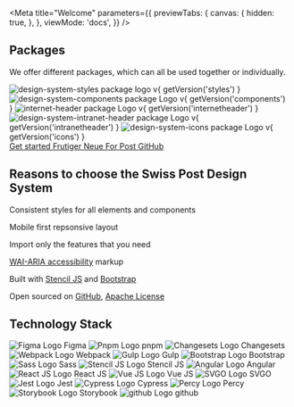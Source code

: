 
<Meta
  title="Welcome"
  parameters={{
    previewTabs: {
      canvas: {
        hidden: true,
      },
    },
    viewMode: 'docs',
  }}
/>

<div className="mt-huge text-center">
  <h2 className="h3 mb-big">Packages</h2>

<p>We offer different packages, which can all be used together or individually.</p>

  <div className="mt-big d-flex gap-big flex-wrap justify-content-center">
    <Tile title="Styles" href="https://github.com/swisspost/design-system/tree/main/packages/styles">
        <img src="/images/packages/styles.svg" alt="design-system-styles package logo" />
        <span>v{ getVersion('styles') }</span>
    </Tile>
    <Tile title="Components" href="https://github.com/swisspost/design-system/tree/main/packages/components">
        <img src="/images/packages/components.svg" alt="design-system-components package Logo" />
        <span>v{ getVersion('components') }</span>
    </Tile>
    <Tile title="Internet-Header" href="https://github.com/swisspost/design-system/tree/main/packages/internet-header">
        <img src="/images/packages/internet-header.svg" alt="internet-header package Logo" />
        <span>v{ getVersion('internetheader') }</span>
    </Tile>
    <Tile title="Intranet-Header" href="https://github.com/swisspost/design-system/tree/main/packages/components-angular/projects/intranet-header">
        <img src="/images/packages/intranet-header.svg" alt="design-system-intranet-header package Logo" />
        <span>v{ getVersion('intranetheader') }</span>
    </Tile>
    <Tile title="Icons" href="https://github.com/swisspost/design-system/tree/main/packages/icons">
        <img src="/images/packages/icons.svg" alt="design-system-icons package Logo" />
        <span>v{ getVersion('icons') }</span>
    </Tile>
  </div>
</div>

<div className="mt-big d-flex gap-mini justify-content-center">
  <a href="#" className="btn btn-primary">
    Get started
  </a>
  <a
    href="https://fonts.post.ch/frutigerneueforpost/#/"
    target="_blank"
    rel="noopener"
    className="btn btn-secondary"
  >
    <span>Frutiger Neue For Post</span>
  </a>
  <a
    href="https://github.com/swisspost/design-system"
    target="_blank"
    rel="noopener"
    className="btn btn-secondary"
  >
    GitHub
  </a>
</div>

<div className="mt-huge py-huge bg-light bg-fullwidth text-center">
  <h2 className="h3 mb-big">Reasons to choose the Swiss Post Design System</h2>

  <div className="row g-0">
    <div className="col-md-4">
      <Benefit icon="3194" title="Consistent">
        <p>Consistent styles for all elements and components</p>
      </Benefit>
    </div>
    <div className="col-md-4">
      <Benefit icon="2077" title="Responsive">
        <p>Mobile first repsonsive layout</p>
      </Benefit>
    </div>
    <div className="col-md-4">
      <Benefit icon="2097" title="Modular">
        <p>Import only the features that you need</p>
      </Benefit>
    </div>
    <div className="col-md-4">
      <Benefit icon="2115" title="Accessible">
        <p><a href="https://www.w3.org/WAI/standards-guidelines/aria/" target="_blank" rel="noopener">WAI-ARIA accessibility</a> markup</p>
      </Benefit>
    </div>
    <div className="col-md-4">
      <Benefit icon="2483" title="Modern">
        <p>Built with <a href="https://stenciljs.com/" target="_blank" rel="noopener">Stencil JS</a> and <a href={ `https://getbootstrap.com/docs/${getVersion('bootstrap', 'Mm')}` } target="_blank" rel="noopener">Bootstrap</a></p>
      </Benefit>
    </div>
    <div className="col-md-4">
      <Benefit icon="3161" title="Free">
        <p>Open sourced on <a href="https://github.com/swisspost/design-system" target="_blank" rel="noopener">GitHub</a>, <a href="https://github.com/swisspost/design-system/blob/main/LICENSE" target="_blank" rel="noopener">Apache License</a></p>
      </Benefit>
    </div>
  </div>
</div>

<div className="mt-huge text-center">
  <h2 className="h3 mb-big">Technology Stack</h2>

  <div className="d-flex gap-big flex-wrap justify-content-center">
    <Tile href="https://www.figma.com/">
        <img src="/images/technologies/logo-figma.svg" alt="Figma Logo" />
        <span>Figma</span>
    </Tile>
    <Tile href="https://pnpm.io/">
        <img src="/images/technologies/logo-pnpm.svg" alt="Pnpm Logo" />
        <span>pnpm</span>
    </Tile>
    <Tile href="https://github.com/changesets/changesets">
        <img src="/images/technologies/logo-changesets.png" alt="Changesets Logo" />
        <span>Changesets</span>
    </Tile>
    <Tile href="https://webpack.js.org/">
        <img src="/images/technologies/logo-webpack.svg" alt="Webpack Logo" />
        <span>Webpack</span>
    </Tile>
    <Tile href="https://gulpjs.com/">
        <img src="/images/technologies/logo-gulp.svg" alt="Gulp Logo" />
        <span>Gulp</span>
    </Tile>
    <Tile href={ `https://getbootstrap.com/docs/${getVersion('bootstrap', 'Mm')}` }>
        <img src="/images/technologies/logo-bootstrap.svg" alt="Bootstrap Logo" />
        <span>Bootstrap</span>
    </Tile>
    <Tile href="https://sass-lang.com/">
        <img src="/images/technologies/logo-sass.svg" alt="Sass Logo" />
        <span>Sass</span>
    </Tile>
    <Tile href="https://stenciljs.com/">
        <img src="/images/technologies/logo-stencil.png" alt="Stencil JS Logo" />
        <span>Stencil JS</span>
    </Tile>
    <Tile href="https://angular.io/">
        <img src="/images/technologies/logo-angular.svg" alt="Angular Logo" />
        <span>Angular</span>
    </Tile>
    <Tile href="https://reactjs.org/">
        <img src="/images/technologies/logo-react.svg" alt="React JS Logo" />
        <span>React JS</span>
    </Tile>
    <Tile href="https://vuejs.org/">
        <img src="/images/technologies/logo-vue.svg" alt="Vue JS Logo" />
        <span>Vue JS</span>
    </Tile>
    <Tile href="https://github.com/svg/svgo">
        <img src="/images/technologies/logo-svgo.svg" alt="SVGO Logo" />
        <span>SVGO</span>
    </Tile>
    <Tile href="https://jestjs.io/">
        <img src="/images/technologies/logo-jest.svg" alt="Jest Logo" />
        <span>Jest</span>
    </Tile>
    <Tile href="https://www.cypress.io/">
        <img src="/images/technologies/logo-cypress.svg" alt="Cypress Logo" />
        <span>Cypress</span>
    </Tile>
    <Tile href="https://percy.io/">
        <img src="/images/technologies/logo-percy.svg" alt="Percy Logo" />
        <span>Percy</span>
    </Tile>
    <Tile href="https://storybook.js.org/">
        <img src="/images/technologies/logo-storybook.svg" alt="Storybook Logo" />
        <span>Storybook</span>
    </Tile>
    <Tile href="https://github.com/">
        <img src="/images/technologies/logo-github.svg" alt="github Logo" />
        <span>github</span>
    </Tile>
  </div>
</div>
